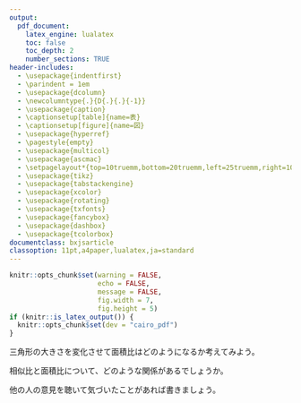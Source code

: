 ```yaml
---
output:
  pdf_document:
    latex_engine: lualatex
    toc: false
    toc_depth: 2
    number_sections: TRUE
header-includes:
  - \usepackage{indentfirst}
  - \parindent = 1em
  - \usepackage{dcolumn}
  - \newcolumntype{.}{D{.}{.}{-1}}
  - \usepackage{caption}
  - \captionsetup[table]{name=表}
  - \captionsetup[figure]{name=図}
  - \usepackage{hyperref}
  - \pagestyle{empty}
  - \usepackage{multicol}
  - \usepackage{ascmac}
  - \setpagelayout*{top=10truemm,bottom=20truemm,left=25truemm,right=10truemm}
  - \usepackage{tikz}
  - \usepackage{tabstackengine}
  - \usepackage{xcolor}
  - \usepackage{rotating}
  - \usepackage{txfonts}
  - \usepackage{fancybox}
  - \usepackage{dashbox}
  - \usepackage{tcolorbox}
documentclass: bxjsarticle
classoption: 11pt,a4paper,lualatex,ja=standard
---
```


```r
knitr::opts_chunk$set(warning = FALSE, 
                      echo = FALSE, 
                      message = FALSE,
                      fig.width = 7,
                      fig.height = 5)
if (knitr::is_latex_output()) {
  knitr::opts_chunk$set(dev = "cairo_pdf")
}
```
\renewcommand{\thefootnote}{}
\newcounter{kaunta}
\renewcommand{\thekaunta}{\arabic{kaunta}}
\newcommand{\kaunta}{\refstepcounter{kaunta}%
\thekaunta}
\def\question{\noindent\fbox{\large\makebox[1em]{\text{\kaunta}}} \hspace{1pt}}
\newcounter{skaunta}
\renewcommand{\theskaunta}{\arabic{skaunta}}
\newcommand{\skaunta}{\refstepcounter{skaunta}%
\theskaunta}
\def\squestion{(\text{\skaunta})\hspace{2.5pt}}
\renewcommand{\arraystretch}{2}


\begin{flushleft}
\noindent
\large
面積比を調べてみよう
\end{flushleft}

\begin{flushright}
名前（\hspace{50mm}）
\end{flushright}

\vspace{1mm}
\hrule

\question 三角形の大きさを変化させて面積比はどのようになるか考えてみよう。

\begin{multicols}{2}

\squestion 大きさ1倍

\begin{center}
\begin{tabular}{|c|c|c|}
  \hline
  　 &3の方 & 5の方 \\
  \hline
  面積 &\hspace{10mm} & \hspace{10mm} \\
  \hline
\end{tabular}
\vspace{10mm}
\end{center}

面積比は \hspace{1pt}\underline{\hspace{30mm}}

\columnbreak

\squestion 大きさ2倍

\begin{center}
\begin{tabular}{|c|c|c|}
  \hline
  　 &3の方 & 5の方 \\
  \hline
  面積 &\hspace{10mm} & \hspace{10mm} \\
  \hline
\end{tabular}
\vspace{10mm}
\end{center}

面積比は \hspace{1pt}\underline{\hspace{30mm}}

\end{multicols}

\begin{multicols}{2}

大きさ3倍

\begin{center}
\begin{tabular}{|c|c|c|}
  \hline
  　 &3の方 & 5の方 \\
  \hline
  面積 &\hspace{10mm} & \hspace{10mm} \\
  \hline
\end{tabular}
\vspace{10mm}
\end{center}

面積比は \hspace{1pt}\underline{\hspace{30mm}}

\columnbreak

大きさ4倍

\begin{center}
\begin{tabular}{|c|c|c|}
  \hline
  　 &3の方 & 5の方 \\
  \hline
  面積 &\hspace{10mm} & \hspace{10mm} \\
  \hline
\end{tabular}
\vspace{10mm}
\end{center}

面積比は \hspace{1pt}\underline{\hspace{30mm}}

\end{multicols}

\begin{multicols}{2}

大きさ5倍

\begin{center}
\begin{tabular}{|c|c|c|}
  \hline
  　 &3の方 & 5の方 \\
  \hline
  面積 &\hspace{10mm} & \hspace{10mm} \\
  \hline
\end{tabular}
\vspace{10mm}
\end{center}

面積比は \hspace{1pt}\underline{\hspace{30mm}}

\columnbreak

\hspace*{30mm}

\end{multicols}


\question 相似比と面積比について、どのような関係があるでしょうか。

\vfill

\question 他の人の意見を聴いて気づいたことがあれば書きましょう。

\vfill










































































